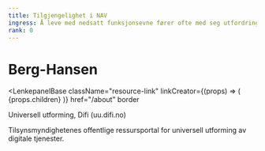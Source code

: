 ```yaml
---
title: Tilgjengelighet i NAV
ingress: Å leve med nedsatt funksjonsevne fører ofte med seg utfordringer i dagliglivet, deriblant bruk av teknologi. Defor skal alle digitale løsninger vi bygger i NAV være universelt utformet slik at de aller fleste kan klare seg selv.
rank: 0
---
```



# Berg-Hansen

<LenkepanelBase
  className="resource-link"
  linkCreator={(props) => (
    <Link className="lenkepanel lenkepanel--border" to={props.href}>
      {props.children}
    </Link>
  )}
  href="/about"
  border
>
  <div>
    <Undertittel className="lenkepanel__heading">
      Universell utforming, Difi (uu.difi.no)
    </Undertittel>
    <p>
      Tilsynsmyndighetenes offentlige ressursportal for universell utforming av
      digitale tjenester.
    </p>
  </div>
</LenkepanelBase>
